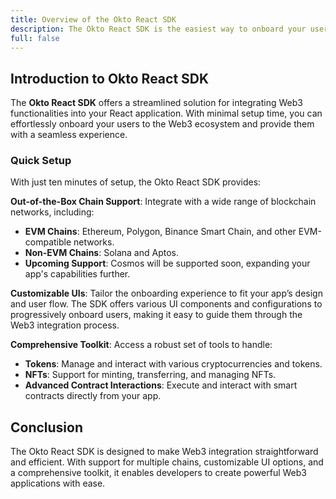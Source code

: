 ```yaml
---
title: Overview of the Okto React SDK
description: The Okto React SDK is the easiest way to onboard your users to web3 in your React App.
full: false
---
```


## Introduction to Okto React SDK

The **Okto React SDK** offers a streamlined solution for integrating Web3 functionalities into your React application. With minimal setup time, you can effortlessly onboard your users to the Web3 ecosystem and provide them with a seamless experience.

### Quick Setup

With just ten minutes of setup, the Okto React SDK provides:

**Out-of-the-Box Chain Support**: Integrate with a wide range of blockchain networks, including:
  - **EVM Chains**: Ethereum, Polygon, Binance Smart Chain, and other EVM-compatible networks.
  - **Non-EVM Chains**: Solana and Aptos.
  - **Upcoming Support**: Cosmos will be supported soon, expanding your app's capabilities further.

**Customizable UIs**: Tailor the onboarding experience to fit your app’s design and user flow. The SDK offers various UI components and configurations to progressively onboard users, making it easy to guide them through the Web3 integration process.

**Comprehensive Toolkit**: Access a robust set of tools to handle:
  - **Tokens**: Manage and interact with various cryptocurrencies and tokens.
  - **NFTs**: Support for minting, transferring, and managing NFTs.
  - **Advanced Contract Interactions**: Execute and interact with smart contracts directly from your app.

## Conclusion

The Okto React SDK is designed to make Web3 integration straightforward and efficient. With support for multiple chains, customizable UI options, and a comprehensive toolkit, it enables developers to create powerful Web3 applications with ease.